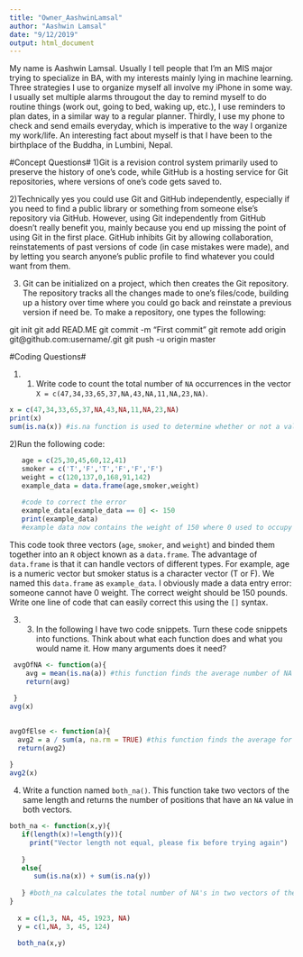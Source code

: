 ```yaml
---
title: "Owner_AashwinLamsal"
author: "Aashwin Lamsal"
date: "9/12/2019"
output: html_document
---
```


My name is Aashwin Lamsal. Usually I tell people that I'm an MIS major trying to specialize in BA, with my interests mainly lying in machine learning. Three strategies I use to organize myself all involve my iPhone in some way. I usually set multiple alarms througout the day to remind myself to do routine things (work out, going to bed, waking up, etc.), I use reminders to plan dates, in a similar way to a regular planner. Thirdly, I use my phone to check and send emails everyday, which is imperative to the way I organize my work/life. An interesting fact about myself is that I have been to the birthplace of the Buddha, in Lumbini, Nepal.

#Concept Questions#
1)Git is a revision control system primarily used to preserve the history of one's code, while GitHub is a hosting service for Git repositories, where versions of one's code gets saved to. 

2)Technically yes you could use Git and GitHub independently, especially if you need to find a public library or something from someone else's repository via GitHub. However, using Git independently from GitHub doesn't really benefit you, mainly because you end up missing the point of using Git in the first place. GitHub inhibits Git by allowing collaboration, reinstatements of past versions of code (in case mistakes were made), and by letting you search anyone's public profile to find whatever you could want from them.

3) Git can be initialized on a project, which then creates the Git repository. The repository tracks all the changes made to one's files/code, building up a history over time where you could go back and reinstate a previous version if need be. To make a repository, one types the following:

git init
git add READ.ME
git commit -m "First commit"
git remote add origin git@github.com:username/<reponame>.git
git push -u origin master


#Coding Questions#

1) 1. Write code to count the total number of `NA` occurrences in the vector `X = c(47,34,33,65,37,NA,43,NA,11,NA,23,NA)`.

```r
x = c(47,34,33,65,37,NA,43,NA,11,NA,23,NA) 
print(x)
sum(is.na(x)) #is.na function is used to determine whether or not a value is NA, and returns a boolean result, so we use the sum function to count the number of TRUE's that the is.na function shows, and the result should be 4.

```

2)Run the following code: 

```r
   age = c(25,30,45,60,12,41)
   smoker = c('T','F','T','F','F','F')
   weight = c(120,137,0,168,91,142)
   example_data = data.frame(age,smoker,weight)
   
   #code to correct the error
   example_data[example_data == 0] <- 150
   print(example_data)
   #example data now contains the weight of 150 where 0 used to occupy
```
   
  This code took three vectors (`age`, `smoker`, and `weight`) and binded them together into an `R` object known as a 
  `data.frame`. The advantage of `data.frame` is that it can handle vectors of different types. For example, age is a numeric 
    vector but smoker status is a character vector (T or F). We named this `data.frame` as `example_data`. I obviously made a
    data entry error: someone cannot have 0 weight. The correct weight should be 150 pounds. Write one line of code that can
    easily correct this using the `[]` syntax.
    
3)  3. In the following I have two code snippets. Turn these code snippets into functions. Think about what each function does
  and what you would name it. How many arguments does it need? 
```r
 avgOfNA <- function(a){
    avg = mean(is.na(a)) #this function finds the average number of NA values within a dataframe.
    return(avg)
   
 }
avg(x)
 
```
```r
avgOfElse <- function(a){
  avg2 = a / sum(a, na.rm = TRUE) #this function finds the average for each of the other values that are NOT labeled NA
  return(avg2)
  
}  
avg2(x)
```





4) Write a function named `both_na()`. This function take two vectors of the same length and returns the number of positions that have an `NA` value in both vectors.
```r
both_na <- function(x,y){
   if(length(x)!=length(y)){
     print("Vector length not equal, please fix before trying again")
     
   }
   else{
      sum(is.na(x)) + sum(is.na(y))
     
   } #both_na calculates the total number of NA's in two vectors of the same length, if they're not the same length the function will not run.
}
  
  x = c(1,3, NA, 45, 1923, NA)
  y = c(1,NA, 3, 45, 124)
  
  both_na(x,y)
```

